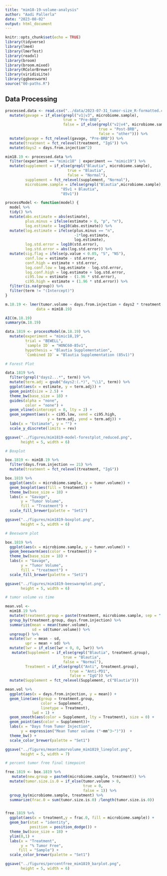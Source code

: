 ```yaml
---
title: "mim18-19-volume-analysis"
author: "Aadi Pallerla"
date: "2023-08-02"
output: html_document
---
```


```r
knitr::opts_chunk$set(echo = TRUE)
library(tidyverse)
library(lme4)
library(lmerTest)
library(readxl)
library(broom)
library(broom.mixed)
library(RColorBrewer)
library(viridisLite)
library(ggbeeswarm)
source("00-paths.R")


```

## Data Processing
```r
processed.data <- read.csv("../data/2023-07-31_tumor-size_R-formatted.csv") %>%
  mutate(gavage = if_else(grepl("v1|v3", microbiome.sample),
                          true = "Pre-BRB",
                          false = if_else(grepl("v2|v4", microbiome.sample),
                                          true = "Post-BRB",
                                          false = "other"))) %>%
  mutate(gavage = fct_relevel(gavage, "Pre-BRB")) %>%
  mutate(treatment = fct_relevel(treatment, "IgG")) %>%
  mutate(days2 = days.from.injection^2) 

mim18.19 <- processed.data %>%
  filter(experiment == "mimic18" | experiment == "mimic19") %>% 
  mutate(supplement = if_else(grepl("Blautia", microbiome.sample),
                            true = "Blautia",
                            false = "Normal"),
         supplement = fct_relevel(supplement, "Normal"),
         microbiome.sample = ifelse(grepl("Blautia",microbiome.sample),
                         "85v1 + Blautia",
                         "85v1"))

```

```r
processModel <- function(model) {
  model %>%
  tidy() %>%
  mutate(abs.estimate = abs(estimate),
         plus.minus = ifelse(estimate > 0, "p", "n"),
         log.estimate = log10(abs.estimate)) %>%
  mutate(log.estimate = ifelse(plus.minus == "n", 
                               -1*log.estimate, 
                               log.estimate),
         log.std.error = log10(std.error),
         log.std.error = abs(log.std.error)) %>%
  mutate(sig.flag = ifelse(p.value < 0.05, "S", "NS"),
         conf.low = estimate - std.error,
         conf.high = estimate + std.error,
         log.conf.low = log.estimate - log.std.error,
         log.conf.high = log.estimate + log.std.error,
         ci95.low = estimate - (1.96 * std.error),
         ci95.high = estimate + (1.96 * std.error)) %>% 
  filter(is.na(group)) %>%
  filter(term != "(Intercept)")
}
```

```r

m.18.19 <- lmer(tumor.volume ~ days.from.injection + days2 * treatment * supplement + (1|unique.mouse.id) + experiment,
              data = mim18.19)

AIC(m.18.19)
summary(m.18.19)

data.1819 <- processModel(m.18.19) %>%
  mutate(experiment = "mimic18,19",
         trial = "BEWELL",
         `sample ID` = "HONC60-85v1",
         hypothesis = "Blautia Supplementation",
         `Combined ID` = "Blautia Supplementation (85v1)")

```

```r

# Forest Plot

data.1819 %>%
  filter(grepl("days2...*", term)) %>%
  mutate(term.adj = gsub("days2:(.*)", "\\1", term)) %>%
  ggplot(aes(x = estimate, y = term.adj)) +
  geom_point(size = 2.5) +
  theme_bw(base_size = 18) + 
  guides(alpha = "none",
         color = "none") +
  geom_vline(xintercept = 0, lty = 2) +
  geom_segment(aes(x = ci95.low, xend = ci95.high, 
                   y = term.adj, yend = term.adj)) +
  labs(x = "Estimate", y = "") +
  scale_y_discrete(limits = rev)

ggsave("../figures/mim1819-model-forestplot_reduced.png",
       height = 5, width = 6)

```

```r

# Boxplot

box.1819 <- mim18.19 %>%
  filter(days.from.injection == 21) %>%
  mutate(treatment = fct_relevel(treatment, "IgG")) 

box.1819 %>%
  ggplot(aes(x = microbiome.sample, y = tumor.volume)) +
  geom_boxplot(aes(fill = treatment)) +
  theme_bw(base_size = 18) +
  labs(x = "Gavage",
       y = "Tumor Volume",
       fill = "Treatment") +
  scale_fill_brewer(palette = "Set1")

ggsave("../figures/mim1819-boxplot.png",
       height = 5, width = 6)
```

```r

# Beeswarm plot

box.1819 %>%
  ggplot(aes(x = microbiome.sample, y = tumor.volume)) +
  geom_beeswarm(aes(color = treatment)) +
  theme_bw(base_size = 18) +
  labs(x = "Gavage",
       y = "Tumor Volume",
       fill = "treatment") +
  scale_fill_brewer(palette = "Set1")

ggsave("../figures/mim1819-beeswarmplot.png",
       height = 5, width = 6)

```

```r

# tumor volume vs time

mean.vol <-
  mim18.19 %>%
  mutate(treatment.group = paste(treatment, microbiome.sample, sep = " x ")) %>%
  group_by(treatment.group, days.from.injection) %>%
  summarize(mean = mean(tumor.volume),
            sd = sd(tumor.volume)) %>%
  ungroup() %>%
  mutate(lwr = mean - sd,
         upr = mean + sd) %>%
  mutate(lwr = if_else(lwr < 0, 0, lwr)) %>%
   mutate(Supplement = if_else(grepl("Blautia", treatment.group),
                          true = "Blautia",
                          false = "Normal"),
         Treatment = if_else(grepl("Anti", treatment.group),
                             true = "Anti-PD1",
                             false = "IgG")) %>%
  mutate(Supplement = fct_relevel(Supplement, c("Blautia")))

mean.vol %>%
  ggplot(aes(x = days.from.injection, y = mean)) +
  geom_line(aes(group = treatment.group,
                color = Supplement,
                linetype = Treatment), 
            lwd = 1) + 
  geom_smooth(aes(color = Supplement, lty = Treatment), size = 0) + 
  geom_point(aes(color = Supplement))+
  labs(x = "Days from Tumor Injection", 
       y = expression("Mean Tumor volume ("~mm^3~")"))  +
  theme_bw() +
  scale_color_brewer(palette = "Set1") 

ggsave("../figures/meantumorvolume_mim1819_lineplot.png", 
       height = 5, width = 7)

```

```r

# percent tumor free final timepoint

free.1819 <- box.1819 %>%
   mutate(new.group = paste0(microbiome.sample, treatment)) %>%
  mutate(tumor.size.is.0 = if_else(tumor.volume > 0, 
                                   true = 0, 
                                   false = 1)) %>%
  group_by(microbiome.sample, treatment) %>%
  summarize(frac.0 = sum(tumor.size.is.0) /length(tumor.size.is.0))


free.1819 %>%
  ggplot(aes(x = treatment,y = frac.0, fill = microbiome.sample)) +
  geom_bar(stat = "identity",
           position = position_dodge()) +
  theme_bw(base_size = 18) +
  ylim(0,1) +
  labs(x = "Treatment",
       y = "% Tumor Free",
      fill = "Sample") +
  scale_color_brewer(palette = "Set1")

ggsave("../figures/percentfree_mim1819_barplot.png", 
       height = 5, width = 6)

```

